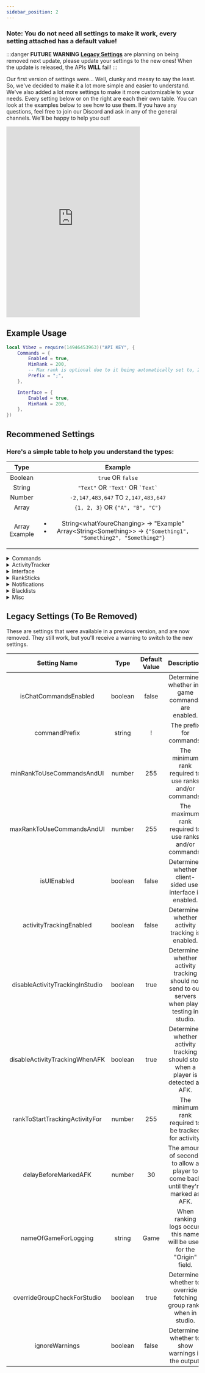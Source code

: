 ```yaml
---
sidebar_position: 2
---
```


<h3>Note: You do not need all settings to make it work, every setting attached has a default value!</h3>

:::danger **FUTURE WARNING**
[**Legacy Settings**](/docs/Settings#legacy-settings-to-be-removed) are planning on being removed next update, please update your settings to the new ones! When the update is released, the APIs **WILL** fail!
:::

Our first version of settings were... Well, clunky and messy to say the least. So, we've decided to make it a lot more simple and easier to understand. We've also added a lot more settings to make it more customizable to your needs. Every setting below or on the right are each their own table. You can look at the examples below to see how to use them. If you have any questions, feel free to join our Discord and ask in any of the general channels. We'll be happy to help you out!

<iframe src="https://discord.com/widget?id=528920896497516554&theme=dark" width="350" height="500" allowtransparency="true" frameborder="0" sandbox="allow-popups allow-popups-to-escape-sandbox allow-same-origin allow-scripts"></iframe>

## Example Usage

```lua
local Vibez = require(14946453963)("API KEY", {
    Commands = {
        Enabled = true,
        MinRank = 200,
        -- Max rank is optional due to it being automatically set to, 255.
        Prefix = ";",
    },

    Interface = {
        Enabled = true,
        MinRank = 200,
    },
})
```

## Recommened Settings

<h3>Here's a simple table to help you understand the types:</h3>

|       Type        |               Example               |
|:-----------------:|:-----------------------------------:|
|      Boolean      |         `true` OR `false`           |
|      String       | `"Text"` OR `'Text'` OR `` `Text` ``  |
|      Number       | `-2,147,483,647` TO `2,147,483,647` |
|    Array | `{1, 2, 3}` OR `{"A", "B", "C"}` |
| Array <br/> Example | <ul><li>String&lt;whatYoureChanging&gt; → "Example"</li><li>Array&lt;String&lt;Something&gt;&gt; → `{"Something1", "Something2", "Something2"}`</li></ul> |

<details>
<summary>Commands</summary>
<br />

| Setting Name | Type | Default Value | Description | Working? |
|:---------:|:---------:|:---------:|:---------:|:---------:|
| Enabled | Boolean | false | Enables/Disables chat commands. | ✔ |
| useDefaultNames | Boolean | true | Determines whether default names should be included in the alias list. | ✔ |
| Prefix | String | ! | The prefix for chat commands. | ✔ |
| MinRank | Number | 255 | The minimum rank required to use chat commands. | ✔ |
| MaxRank | Number | 255 | The maximum rank required to use chat commands. | ✔ |
| Alias | Array&lt;\{String&lt;commandName&gt;, String&lt;commandAlias&gt;\}&gt; | {} | The aliases for chat commands. | ✔ |

</details>

<details>
<summary>ActivityTracker</summary>
<br />

| Setting Name | Type | Default Value | Description | Working? |
|:---------:|:---------:|:---------:|:---------:|:---------:|
| Enabled | Boolean | false | Enables/Disables the activity tracker. | ✔ |
| MinRank | Number | 255 | The minimum rank required to track activity. | ✔ |
| disableInStudio | Boolean | true | Disables activity tracking in studio. | ✔ |
| disableWhenAFK | Boolean | false | Disables activity tracking when a player is AFK. | ✔ |
| delayBeforeAFK | Number | 30 | The amount of time in seconds before a player is marked 'AFK'. | ✔ |
| kickIfFails | Boolean | false | Kicks players if the activity tracker fails to initialize. | ✔ |
| failMessage | String | We were unable to initialize the activity tracker for you. Please rejoin the game. | The message sent when the activity tracker fails to initialize. | ✔ |

</details>

<details>
<summary>Interface</summary>
<br />

| Setting Name | Type | Default Value | Description | Working? |
|:---------:|:---------:|:---------:|:---------:|:---------:|
| Enabled | Boolean | false | Enables/Disables the interface. | ✔ |
| MinRank | Number | 255 | The minimum rank required to use the interface. | ✔ |
| MaxRank | Number | 255 | The maximum rank required to use the interface. | ✔ |

</details>

<details>
<summary>RankSticks</summary>
<br />

| Setting Name | Type | Default Value | Description | Working? |
|:---------:|:---------:|:---------:|:---------:|:---------:|
| Enabled | Boolean | false | Enables/Disables rank sticks. | ✔ |
| MinRank | Number | 255 | The minimum rank required to use rank sticks. | ✔ |
| MaxRank | Number | 255 | The maximum rank required to use rank sticks. | ✔ |
| sticksModel | Model | Tool? | The model/tool to use as the rank sticks. (Optional) | ✔ |

</details>

<details>
<summary>Notifications</summary>
<br />

| Setting Name | Type | Default Value | Description | Working? |
|:---------:|:---------:|:---------:|:---------:|:---------:|
| Enabled | Boolean | false | Enables/Disables notifications. | ✔ |
| Font | String | Gotham | The font of the notifications. | ✔ |
| FontSize | Number | 16 | The size of the content with notifications (Use sizes for mobile). | ✔ |
| keyboardFontSizeMultiplier | Number | 1.25 | The multiplier for keyboard users. | ✔ |
| delayUntilRemoval | Number | 20 | The amount of seconds each notification is shown for. | ✔ |
| entranceTweenInfo | Array&lt;\{String&lt;Style&gt;, String&lt;Direction&gt;, Number&lt;timeItTakes&gt;\}&gt; | `{Style="Quint", Direction="InOut", timeItTakes=1}` | The information of the tween that plays when a new notification appears. | ✔ |
| exitTweenInfo | Array&lt;\{String&lt;Style&gt;, String&lt;Direction&gt;, Number&lt;timeItTakes&gt;\}&gt; | `{Style="Quint", Direction="InOut", timeItTakes=1}` | The information of the tween that plays when a notification needs to be deleted. | ✔ |

</details>

<details>
<summary>Blacklists</summary>
<br />

| Setting Name | Type | Default Value | Description | Working? |
|:---------:|:---------:|:---------:|:---------:|:---------:|
| Enabled | Boolean | false | Enables/Disables whether blacklists will be kicked upon joining. | ✔ |
| userIsBlacklistedMessage | String | You have been blacklisted from the game for: &lt;BLACKLIST_REASON&gt; | The kick message presented to the user who's blacklisted. | ✔ |

</details>

<details>
<summary>Misc</summary>
<br />

| Setting Name | Type | Default Value | Description | Working? |
|:---------:|:---------:|:---------:|:---------:|:---------:|
| originLoggerText | String | Game | The text used in the origin logger. | ✔ |
| rankingCooldown | Number | 30 | Amount of seconds to wait between ranking the same person again. | ✔ |
| ignoreWarnings | Boolean | false | Ignores warnings. | ✔ |
| overrideGroupCheckForStudio | Boolean | false | Overrides the group check for studio. | ✔ |
| isAsync | Boolean | false | Toggles whether upon initialization should yield the current thread or not. | ✔ |
| createGlobalVariables | Boolean | false | Toggles whether upon initialization should the module create \_G variables to use. | ✔ |

</details>

## Legacy Settings (To Be Removed)
These are settings that were available in a previous version, and are now removed. They still work, but you'll receive a warning to switch to the new settings.

| Setting Name | Type | Default Value | Description |
|:---------:|:---------:|:---------:|:---------:|
| isChatCommandsEnabled | boolean | false | Determines whether in-game commands are enabled. |
| commandPrefix | string | ! | The prefix for commands. |
| minRankToUseCommandsAndUI | number | 255 | The minimum rank required to use ranks and/or commands. |
| maxRankToUseCommandsAndUI | number | 255 | The maximum rank required to use ranks and/or commands. |
| isUIEnabled | boolean | false | Determines whether client-sided user interface is enabled. |
| activityTrackingEnabled | boolean | false | Determines whether activity tracking is enabled. |
| disableActivityTrackingInStudio | boolean | true | Determines whether activity tracking should not send to our servers when play-testing in studio. |
| disableActivityTrackingWhenAFK | boolean | true | Determines whether activity tracking should stop when a player is detected as AFK. |
| rankToStartTrackingActivityFor | number | 255 | The minimum rank required to be tracked for activity. |
| delayBeforeMarkedAFK | number | 30 | The amount of seconds to allow a player to come back until they're marked as AFK. |
| nameOfGameForLogging | string | Game | When ranking logs occur, this name will be used for the "Origin" field. |
| overrideGroupCheckForStudio | boolean | true | Determines whether to override fetching group ranks when in studio. |
| ignoreWarnings | boolean | false | Determines whether to show warnings in the output. |